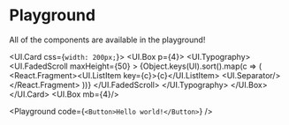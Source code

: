 

<Meta title={name} />

# Playground

All of the components are available in the playground!

<UI.Card css={`width: 200px;`}>
    <UI.Box p={4}>
        <UI.Typography>
            <UI.FadedScroll maxHeight={50} >
            {Object.keys(UI).sort().map(c => (
                <React.Fragment><UI.ListItem key={c}>{c}</UI.ListItem>
                <UI.Separator/></React.Fragment>
            ))}
            </UI.FadedScroll>
    </UI.Typography>
    </UI.Box>
</UI.Card>
<UI.Box mb={4}/>

<Playground code={`<Button>Hello world!</Button>`} />
